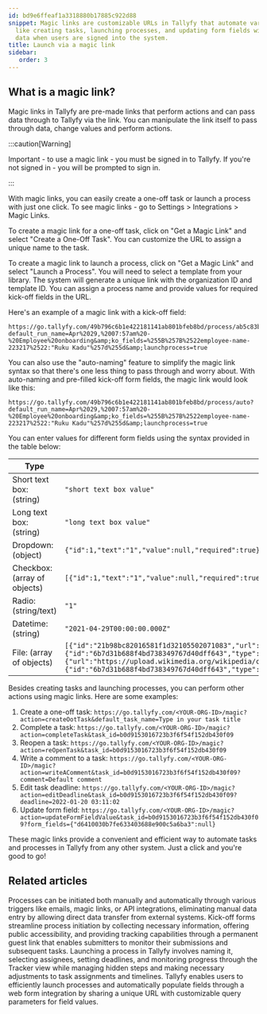 ```yaml
---
id: bd9e6ffeaf1a3318880b17885c922d88
snippet: Magic links are customizable URLs in Tallyfy that automate various actions
  like creating tasks, launching processes, and updating form fields with pre-filled
  data when users are signed into the system.
title: Launch via a magic link
sidebar:
   order: 3
---
```


## What is a magic link?

Magic links in Tallyfy are pre-made links that perform actions and can pass data through to Tallyfy via the link. You can manipulate the link itself to pass through data, change values and perform actions.

:::caution[Warning]

Important - to use a magic link - you must be signed in to Tallyfy. If you're not signed in - you will be prompted to sign in.

:::

With magic links, you can easily create a one-off task or launch a process with just one click. To see magic links - go to Settings > Integrations > Magic Links.

To create a magic link for a one-off task, click on "Get a Magic Link" and select "Create a One-Off Task". You can customize the URL to assign a unique name to the task.

To create a magic link to launch a process, click on "Get a Magic Link" and select "Launch a Process". You will need to select a template from your library. The system will generate a unique link with the organization ID and template ID. You can assign a process name and provide values for required kick-off fields in the URL.

Here's an example of a magic link with a kick-off field:

```
https://go.tallyfy.com/49b796c6b1e422181141ab801bfeb8bd/process/ab5c83b3d433798b571f29d1cfeec87f/create?default_run_name=Apr%2029,%2007:57am%20-%20Employee%20onboarding&amp;ko_fields=%255B%257B%2522employee-name-223217%2522:"Ruku Kadu"%257d%255d&amp;launchprocess=true
```

You can also use the "auto-naming" feature to simplify the magic link syntax so that there's one less thing to pass through and worry about. With auto-naming and pre-filled kick-off form fields, the magic link would look like this:

```
https://go.tallyfy.com/49b796c6b1e422181141ab801bfeb8bd/process/auto?default_run_name=Apr%2029,%2007:57am%20-%20Employee%20onboarding&amp;ko_fields=%255B%257B%2522employee-name-223217%2522:"Ruku Kadu"%257d%255d&amp;launchprocess=true
```

You can enter values for different form fields using the syntax provided in the table below:

|Type|Syntax|
|------------------|------|
|Short text box: (string)|`"short text box value"`|
|Long text box: (string)|`"long text box value"`|
|Dropdown: (object)|`{"id":1,"text":"1","value":null,"required":true}`|
|Checkbox: (array of objects)|`[{"id":1,"text":"1","value":null,"required":true,"selected":true}]`|
|Radio: (string/text)|`"1"`|
|Datetime: (string)|`"2021-04-29T00:00:00.000Z"`|
|File: (array of objects)|`[{"id":"21b98bc82016581f1d32105502071083","url":"organizations/54339011418f12485ca7c5ba821cd585/file/21b98bc82016581f1d32105502071083/dl","source":"local","system":null,"step_id":null,"subject":{"id":"6b7d31b688f4bd738349767d40dff643","type":"Checklist"},"version":1,"filename":"social__5___1___4__jpg.jpg","uploaded_from":"ko_field"},{"url":"https://upload.wikimedia.org/wikipedia/commons/a/a3/June_odd-eyed-cat.jpg","source":"url","subject":{"id":"6b7d31b688f4bd738349767d40dff643","type":"Checklist"},"filename":"upload.wikimedia.org","uploaded_from":"ko_field"}]`|

Besides creating tasks and launching processes, you can perform other actions using magic links. Here are some examples:

1. Create a one-off task: `https://go.tallyfy.com/<YOUR-ORG-ID>/magic?action=createOotTask&default_task_name=Type in your task title`
2. Complete a task: `https://go.tallyfy.com/<YOUR-ORG-ID>/magic?action=completeTask&task_id=b0d9153016723b3f6f54f152db430f09`
3. Reopen a task: `https://go.tallyfy.com/<YOUR-ORG-ID>/magic?action=reOpenTask&task_id=b0d9153016723b3f6f54f152db430f09`
4. Write a comment to a task: `https://go.tallyfy.com/<YOUR-ORG-ID>/magic?action=writeAComment&task_id=b0d9153016723b3f6f54f152db430f09?comment=Default comment`
5. Edit task deadline: `https://go.tallyfy.com/<YOUR-ORG-ID>/magic?action=editDeadline&task_id=b0d9153016723b3f6f54f152db430f09?deadline=2022-01-20 03:11:02`
6. Update form field: `https://go.tallyfy.com/<YOUR-ORG-ID>/magic?action=updateFormFieldValue&task_id=b0d9153016723b3f6f54f152db430f09?form_fields={"d6410030b7fe633403688e900c5a6ba3":null}`

These magic links provide a convenient and efficient way to automate tasks and processes in Tallyfy from any other system. Just a click and you're good to go!


## Related articles
<CardGrid>
<LinkTitleCard header="<b>Launching > Triggers</b>" href="/products/pro/launching/triggers/" > Processes can be initiated both manually and automatically through various triggers like emails, magic links, or API integrations, eliminating manual data entry by allowing direct data transfer from external systems. </LinkTitleCard>
<LinkTitleCard header="<b>Triggers > Launch via a kick-off form</b>" href="/products/pro/launching/triggers/kick-off-forms/" > Kick-off forms streamline process initiation by collecting necessary information, offering public accessibility, and providing tracking capabilities through a permanent guest link that enables submitters to monitor their submissions and subsequent tasks. </LinkTitleCard>
<LinkTitleCard header="<b>Launching > Launch manually</b>" href="/products/pro/launching/how-can-i-launch-a-process-in-tallyfy/" > Launching a process in Tallyfy involves naming it, selecting assignees, setting deadlines, and monitoring progress through the Tracker view while managing hidden steps and making necessary adjustments to task assignments and timelines. </LinkTitleCard>
<LinkTitleCard header="<b>Launching > Launch a process from a web form</b>" href="/products/pro/launching/how-to-launch-a-tallyfy-process-from-a-webform/" > Tallyfy enables users to efficiently launch processes and automatically populate fields through a web form integration by sharing a unique URL with customizable query parameters for field values. </LinkTitleCard>
</CardGrid>